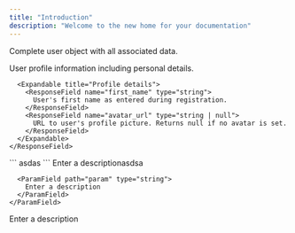 ```yaml
---
title: "Introduction"
description: "Welcome to the new home for your documentation"
---
```


<ResponseField name="user" type="object">
  

  Complete user object with all associated data.

  <Expandable title="User properties">
    <ResponseField name="profile" type="object">
      User profile information including personal details.

      <Expandable title="Profile details">
        <ResponseField name="first_name" type="string">
          User's first name as entered during registration.
        </ResponseField>
        <ResponseField name="avatar_url" type="string | null">
          URL to user's profile picture. Returns null if no avatar is set.
        </ResponseField>
      </Expandable>
    </ResponseField>
  </Expandable>
</ResponseField>

<ResponseField name="response" type="string">
  ```
  asdas
  ```

  <Expandable title="Content">
    <ParamField path="param" type="string">
      Enter a descriptionasdsa

      <ParamField path="param" type="string">
        Enter a description
      </ParamField>
    </ParamField>
  </Expandable>
</ResponseField>

<ParamField query="param" body="param" header="param" type="string">
  Enter a description
</ParamField>